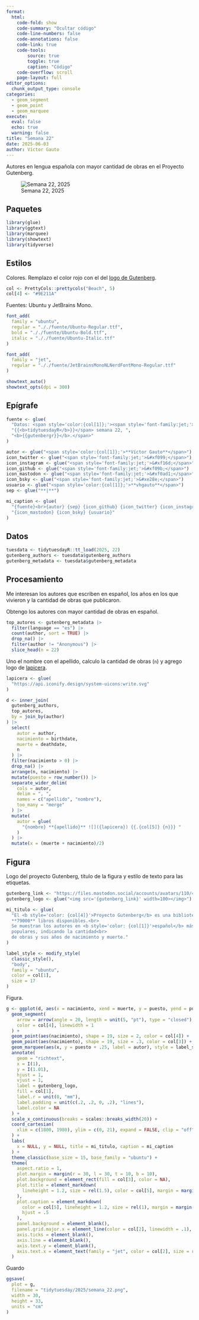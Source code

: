 ```yaml
---
format:
  html:
    code-fold: show
    code-summary: "Ocultar código"
    code-line-numbers: false
    code-annotations: false
    code-link: true
    code-tools:
        source: true
        toggle: true
        caption: "Código"
    code-overflow: scroll
    page-layout: full
editor_options:
  chunk_output_type: console
categories:
  - geom_segment
  - geom_point
  - geom_marquee
execute:
  eval: false
  echo: true
  warning: false
title: "Semana 22"
date: 2025-06-03
author: Víctor Gauto
---
```


Autores en lengua española con mayor cantidad de obras en el Proyecto Gutenberg.

![Semana 22, 2025](semana_22.png)

## Paquetes

```r
library(glue)
library(ggtext)
library(marquee)
library(showtext)
library(tidyverse)
```

## Estilos

Colores. Remplazo el color rojo con el del [logo de Gutenberg](https://files.mastodon.social/accounts/avatars/110/441/535/131/897/219/original/0ddf9d4dd12a5dee.png).

```r
col <- PrettyCols::prettycols("Beach", 5)
col[4] <- "#9E211A"
```

Fuentes: Ubuntu y JetBrains Mono.

```r
font_add(
  family = "ubuntu",
  regular = "././fuente/Ubuntu-Regular.ttf",
  bold = "././fuente/Ubuntu-Bold.ttf",
  italic = "././fuente/Ubuntu-Italic.ttf"
)

font_add(
  family = "jet",
  regular = "././fuente/JetBrainsMonoNLNerdFontMono-Regular.ttf"
)

showtext_auto()
showtext_opts(dpi = 300)
```

## Epígrafe

```r
fuente <- glue(
  "Datos: <span style='color:{col[1]};'><span style='font-family:jet;'>",
  "{{<b>tidytuesdayR</b>}}</span> semana 22, ",
  "<b>{{gutenbergr}}</b>.</span>"
)

autor <- glue("<span style='color:{col[1]};'>**Víctor Gauto**</span>")
icon_twitter <- glue("<span style='font-family:jet;'>&#xf099;</span>")
icon_instagram <- glue("<span style='font-family:jet;'>&#xf16d;</span>")
icon_github <- glue("<span style='font-family:jet;'>&#xf09b;</span>")
icon_mastodon <- glue("<span style='font-family:jet;'>&#xf0ad1;</span>")
icon_bsky <- glue("<span style='font-family:jet;'>&#xe28e;</span>")
usuario <- glue("<span style='color:{col[1]};'>**vhgauto**</span>")
sep <- glue("**|**")

mi_caption <- glue(
  "{fuente}<br>{autor} {sep} {icon_github} {icon_twitter} {icon_instagram} ",
  "{icon_mastodon} {icon_bsky} {usuario}"
)
```

## Datos

```r
tuesdata <- tidytuesdayR::tt_load(2025, 22)
gutenberg_authors <- tuesdata$gutenberg_authors
gutenberg_metadata <- tuesdata$gutenberg_metadata
```

## Procesamiento

Me interesan los autores que escriben en español, los años en los que vivieron y la cantidad de obras que publicaron.

Obtengo los autores con mayor cantidad de obras en español.

```r
top_autores <- gutenberg_metadata |>
  filter(language == "es") |>
  count(author, sort = TRUE) |>
  drop_na() |>
  filter(author != "Anonymous") |>
  slice_head(n = 22)
```

Uno el nombre con el apellido, calculo la cantidad de obras (`n`) y agrego logo de [lapicera](https://api.iconify.design/system-uicons:write.svg).

```r
lapicera <- glue(
  "https://api.iconify.design/system-uicons:write.svg"
)

d <- inner_join(
  gutenberg_authors,
  top_autores,
  by = join_by(author)
) |>
  select(
    autor = author,
    nacimiento = birthdate,
    muerte = deathdate,
    n
  ) |>
  filter(nacimiento > 0) |>
  drop_na() |>
  arrange(n, nacimiento) |>
  mutate(puesto = row_number()) |>
  separate_wider_delim(
    cols = autor,
    delim = ", ",
    names = c("apellido", "nombre"),
    too_many = "merge"
  ) |>
  mutate(
    autor = glue(
      "{nombre} **{apellido}** ![]({lapicera}) {{.{col[5]} {n}}} "
    )
  ) |> 
  mutate(x = (muerte + nacimiento)/2)
```

## Figura

Logo del proyecto Gutenberg, título de la figura y estilo de texto para las etiquetas.

```r
gutenberg_link <- "https://files.mastodon.social/accounts/avatars/110/441/535/131/897/219/original/0ddf9d4dd12a5dee.png"
gutenberg_logo <- glue("<img src='{gutenberg_link}' width=100></img>")

mi_titulo <- glue(
  "El <b style='color: {col[4]}'>Proyecto Gutenberg</b> es una biblioteca con 
  **79000** libros disponibles.<br>
  Se muestran los autores en <b style='color: {col[1]}'>español</b> más 
  populares, indicando la cantidad<br>
  de obras y sus años de nacimiento y muerte."
)

label_style <- modify_style(
  classic_style(),
  "body",
  family = "ubuntu",
  color = col[1],
  size = 17
)
```

Figura.

```r
g <- ggplot(d, aes(x = nacimiento, xend = muerte, y = puesto, yend = puesto)) +
  geom_segment(
    arrow = arrow(angle = 20, length = unit(5, "pt"), type = "closed"),
    color = col[4], linewidth = 1
  ) +
  geom_point(aes(nacimiento), shape = 19, size = 2, color = col[4]) +
  geom_point(aes(nacimiento), shape = 19, size = .3, color = col[3]) +
  geom_marquee(aes(x, y = puesto + .25, label = autor), style = label_style) +
  annotate(
    geom = "richtext",
    x = I(1),
    y = I(1.01),
    hjust = 1,
    vjust = 1,
    label = gutenberg_logo,
    fill = col[1],
    label.r = unit(0, "mm"),
    label.padding = unit(c(.2, .2, 0, .2), "lines"),
    label.color = NA
  ) +
  scale_x_continuous(breaks = scales::breaks_width(20)) +
  coord_cartesian(
    xlim = c(1800, 1980), ylim = c(0, 21), expand = FALSE, clip = "off"
  ) +
  labs(
    x = NULL, y = NULL, title = mi_titulo, caption = mi_caption
  ) +
  theme_classic(base_size = 15, base_family = "ubuntu") +
  theme(
    aspect.ratio = 1,
    plot.margin = margin(r = 30, l = 30, t = 10, b = 10),
    plot.background = element_rect(fill = col[3], color = NA),
    plot.title = element_markdown(
      lineheight = 1.2, size = rel(1.5), color = col[5], margin = margin(b = 15)
    ),
    plot.caption = element_markdown(
      color = col[5], lineheight = 1.2, size = rel(1), margin = margin(t = 20),
      hjust = .5
    ),
    panel.background = element_blank(),
    panel.grid.major.x = element_line(color = col[2], linewidth = .1),
    axis.ticks = element_blank(),
    axis.line = element_blank(),
    axis.text.y = element_blank(),
    axis.text.x = element_text(family = "jet", color = col[2], size = rel(1.3))
  )
```

Guardo

```r
ggsave(
  plot = g,
  filename = "tidytuesday/2025/semana_22.png",
  width = 30,
  height = 33,
  units = "cm"
)
```
